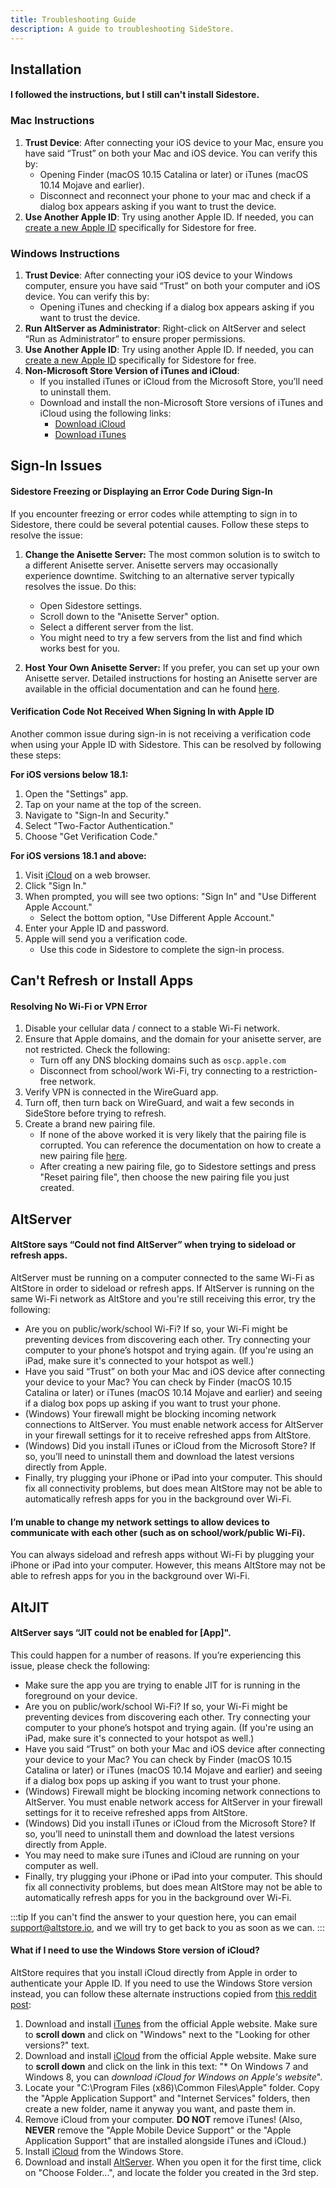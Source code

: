 ```yaml
---
title: Troubleshooting Guide
description: A guide to troubleshooting SideStore.
---
```


## Installation

#### I followed the instructions, but I still can't install Sidestore.

### Mac Instructions
1. **Trust Device**: After connecting your iOS device to your Mac, ensure you have said “Trust” on both your Mac and iOS device. You can verify this by:
   - Opening Finder (macOS 10.15 Catalina or later) or iTunes (macOS 10.14 Mojave and earlier).
   - Disconnect and reconnect your phone to your mac and check if a dialog box appears asking if you want to trust the device.
2. **Use Another Apple ID**: Try using another Apple ID. If needed, you can [create a new Apple ID](https://appleid.apple.com/account#!\&page=create) specifically for Sidestore for free.

### Windows Instructions
1. **Trust Device**: After connecting your iOS device to your Windows computer, ensure you have said “Trust” on both your computer and iOS device. You can verify this by:
   - Opening iTunes and checking if a dialog box appears asking if you want to trust the device.
2. **Run AltServer as Administrator**: Right-click on AltServer and select “Run as Administrator” to ensure proper permissions.
3. **Use Another Apple ID**: Try using another Apple ID. If needed, you can [create a new Apple ID](https://appleid.apple.com/account#!\&page=create) specifically for Sidestore for free.
4. **Non-Microsoft Store Version of iTunes and iCloud**:
   - If you installed iTunes or iCloud from the Microsoft Store, you’ll need to uninstall them.
   - Download and install the non-Microsoft Store versions of iTunes and iCloud using the following links:
     - [Download iCloud](https://updates.cdn-apple.com/2020/windows/001-39935-20200911-1A70AA56-F448-11EA-8CC0-99D41950005E/iCloudSetup.exe)
     - [Download iTunes](https://www.apple.com/itunes/download/win64/)


## Sign-In Issues

#### Sidestore Freezing or Displaying an Error Code During Sign-In

If you encounter freezing or error codes while attempting to sign in to Sidestore, there could be several potential causes. Follow these steps to resolve the issue:

1. **Change the Anisette Server:**
   The most common solution is to switch to a different Anisette server. Anisette servers may occasionally experience downtime. Switching to an alternative server typically resolves the issue. Do this:
   - Open Sidestore settings.
   - Scroll down to the "Anisette Server" option.
   - Select a different server from the list.
   - You might need to try a few servers from the list and find which works best for you.

2. **Host Your Own Anisette Server:**
   If you prefer, you can set up your own Anisette server. Detailed instructions for hosting an Anisette server are available in the official documentation and can he found [here](https://docs.sidestore.io/docs/advanced/anisette).

#### Verification Code Not Received When Signing In with Apple ID

Another common issue during sign-in is not receiving a verification code when using your Apple ID with Sidestore. This can be resolved by following these steps:

**For iOS versions below 18.1:**

1. Open the "Settings" app.
2. Tap on your name at the top of the screen.
3. Navigate to "Sign-In and Security."
4. Select "Two-Factor Authentication."
5. Choose "Get Verification Code."

**For iOS versions 18.1 and above:**

1. Visit [iCloud](https://www.icloud.com) on a web browser.
2. Click "Sign In."
3. When prompted, you will see two options: "Sign In" and "Use Different Apple Account."
   - Select the bottom option, "Use Different Apple Account."
4. Enter your Apple ID and password.
5. Apple will send you a verification code.
   - Use this code in Sidestore to complete the sign-in process.


## Can't Refresh or Install Apps

#### Resolving No Wi-Fi or VPN Error

1. Disable your cellular data / connect to a stable Wi-Fi network.
2. Ensure that Apple domains, and the domain for your anisette server, are not restricted. Check the following:
   - Turn off any DNS blocking domains such as `oscp.apple.com`
   - Disconnect from school/work Wi-Fi, try connecting to a restriction-free network.
3. Verify VPN is connected in the WireGuard app.
4. Turn off, then turn back on WireGuard, and wait a few seconds in SideStore before trying to refresh.
5. Create a brand new pairing file.
   - If none of the above worked it is very likely that the pairing file is corrupted. You can reference the documentation on how to create a new pairing file [here](https://docs.sidestore.io/docs/getting-started/pairing-file/). 
   - After creating a new pairing file, go to Sidestore settings and press "Reset pairing file", then choose the new pairing file you just created.





## AltServer

#### AltStore says “Could not find AltServer” when trying to sideload or refresh apps.

AltServer must be running on a computer connected to the same Wi-Fi as AltStore in order to sideload or refresh apps. If AltServer is running on the same Wi-Fi network as AltStore and you're still receiving this error, try the following:

- Are you on public/work/school Wi-Fi? If so, your Wi-Fi might be preventing devices from discovering each other. Try connecting your computer to your phone’s hotspot and trying again. (If you're using an iPad, make sure it's connected to your hotspot as well.)
- Have you said “Trust” on both your Mac and iOS device after connecting your device to your Mac? You can check by Finder (macOS 10.15 Catalina or later) or iTunes (macOS 10.14 Mojave and earlier) and seeing if a dialog box pops up asking if you want to trust your phone.
- (Windows) Your firewall might be blocking incoming network connections to AltServer. You must enable network access for AltServer in your firewall settings for it to receive refreshed apps from AltStore.
- (Windows) Did you install iTunes or iCloud from the Microsoft Store? If so, you’ll need to uninstall them and download the latest versions directly from Apple.
- Finally, try plugging your iPhone or iPad into your computer. This should fix all connectivity problems, but does mean AltStore may not be able to automatically refresh apps for you in the background over Wi-Fi.

#### I’m unable to change my network settings to allow devices to communicate with each other (such as on school/work/public Wi-Fi).

You can always sideload and refresh apps without Wi-Fi by plugging your iPhone or iPad into your computer. However, this means AltStore may not be able to refresh apps for you in the background over Wi-Fi.

## AltJIT

#### AltServer says “JIT could not be enabled for [App]".

This could happen for a number of reasons. If you’re experiencing this issue, please check the following:

- Make sure the app you are trying to enable JIT for is running in the foreground on your device.
- Are you on public/work/school Wi-Fi? If so, your Wi-Fi might be preventing devices from discovering each other. Try connecting your computer to your phone’s hotspot and trying again. (If you're using an iPad, make sure it's connected to your hotspot as well.)
- Have you said “Trust” on both your Mac and iOS device after connecting your device to your Mac? You can check by Finder (macOS 10.15 Catalina or later) or iTunes (macOS 10.14 Mojave and earlier) and seeing if a dialog box pops up asking if you want to trust your phone.
- (Windows) Firewall might be blocking incoming network connections to AltServer. You must enable network access for AltServer in your firewall settings for it to receive refreshed apps from AltStore.
- (Windows) Did you install iTunes or iCloud from the Microsoft Store? If so, you’ll need to uninstall them and download the latest versions directly from Apple.
- You may need to make sure iTunes and iCloud are running on your computer as well.
- Finally, try plugging your iPhone or iPad into your computer. This should fix all connectivity problems, but does mean AltStore may not be able to automatically refresh apps for you in the background over Wi-Fi.

:::tip
If you can't find the answer to your question here, you can email [support@altstore.io](mailto:support@altstore.io), and we will try to get back to you as soon as we can.
:::

#### What if I need to use the Windows Store version of iCloud?

AltStore requires that you install iCloud directly from Apple in order to authenticate your Apple ID. If you need to use the Windows Store version instead, you can follow these alternate instructions copied from [this reddit post](https://www.reddit.com/r/jailbreak/comments/rp5buz/tutorial\_how\_to\_use\_altserver\_if\_you\_have\_to\_use/?utm\_source=share\&utm\_medium=ios\_app\&utm\_name=iossmf):

1. Download and install [iTunes](https://www.apple.com/itunes/) from the official Apple website. Make sure to **scroll down** and click on "Windows" next to the "Looking for other versions?" text.
2. Download and install [iCloud](https://support.apple.com/en-us/HT204283) from the official Apple website. Make sure to **scroll down** and click on the link in this text: "\* On Windows 7 and Windows 8, you can _download iCloud for Windows on Apple's website_".
3. Locate your "C:\Program Files (x86)\Common Files\Apple" folder. Copy the "Apple Application Support" and "Internet Services" folders, then create a new folder, name it anyway you want, and paste them in.
4. Remove iCloud from your computer. **DO NOT** remove iTunes! (Also, **NEVER** remove the "Apple Mobile Device Support" or the "Apple Application Support" that are installed alongside iTunes and iCloud.)
5. Install [iCloud](https://www.microsoft.com/store/productId/9PKTQ5699M62) from the Windows Store.
6. Download and install [AltServer](https://altstore.io/). When you open it for the first time, click on "Choose Folder...", and locate the folder you created in the 3rd step.
